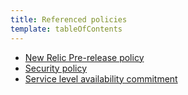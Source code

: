 ```yaml
---
title: Referenced policies
template: tableOfContents
---
```


* [New Relic Pre-release policy](/docs/licenses/license-information/referenced-policies/new-relic-pre-release-policy)
* [Security policy](/docs/licenses/license-information/referenced-policies/security-policy)
* [Service level availability commitment](/docs/licenses/license-information/referenced-policies/service-level-availability-commitment)
